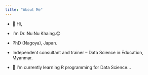 ---
title: "About Me"
---

-   👋 Hi,

-   I’m Dr. Nu Nu Khaing.😊

-   PhD (Nagoya), Japan.

-   Independent consultant and trainer – Data Science in Education, Myanmar.

-   🌱 I’m currently learning R programming for Data Science...
